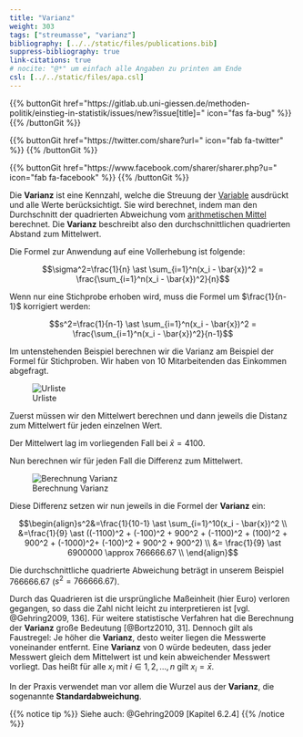```yaml
---
title: "Varianz"
weight: 303
tags: ["streumasse", "varianz"]
bibliography: [../../static/files/publications.bib]
suppress-bibliography: true
link-citations: true
# nocite: "@*" um einfach alle Angaben zu printen am Ende
csl: [../../static/files/apa.csl]
---
```


{{% buttonGit href=\"https\:\/\/gitlab.ub.uni-giessen.de\/methoden-politik\/einstieg-in-statistik\/issues\/new?issue[title]=\" icon=\"fas fa-bug\" %}} {{% /buttonGit %}} 

{{% buttonGit href=\"https\:\/\/twitter.com\/share?url=\" icon=\"fab fa-twitter\" %}} {{% /buttonGit %}}

{{% buttonGit href=\"https\:\/\/www.facebook.com\/sharer\/sharer.php?u=\" icon=\"fab fa-facebook\" %}} {{% /buttonGit %}}

Die **Varianz** ist eine Kennzahl, welche die Streuung der [Variable](../../glossar/variable/index.html) ausdrückt und alle Werte berücksichtigt. Sie wird berechnet, indem man den Durchschnitt der quadrierten Abweichung vom [arithmetischen Mittel](../../glossar/mittelwert/index.html) berechnet. Die **Varianz** beschreibt also den durchschnittlichen quadrierten Abstand zum Mittelwert.

Die Formel zur Anwendung auf eine Vollerhebung ist folgende:

$$\sigma^2=\frac{1}{n} \ast \sum_{i=1}^n(x_i - \bar{x})^2 = \frac{\sum_{i=1}^n(x_i - \bar{x})^2}{n}$$

Wenn nur eine Stichprobe erhoben wird, muss die Formel um $\frac{1}{n-1}$ korrigiert werden:

$$s^2=\frac{1}{n-1} \ast \sum_{i=1}^n(x_i - \bar{x})^2 = \frac{\sum_{i=1}^n(x_i - \bar{x})^2}{n-1}$$

Im untenstehenden Beispiel berechnen wir die Varianz am Beispiel der Formel für Stichproben. Wir haben von $10$ Mitarbeitenden das Einkommen abgefragt.

![Urliste](../images/varianz1.png)

Zuerst müssen wir den Mittelwert berechnen und dann jeweils die Distanz zum Mittelwert für jeden einzelnen Wert.

Der Mittelwert lag im vorliegenden Fall bei $\bar{x}=4100$.

Nun berechnen wir für jeden Fall die Differenz zum Mittelwert.

![Berechnung Varianz](../images/varianz2.png)

Diese Differenz setzen wir nun jeweils in die Formel der **Varianz** ein:

$$\begin{align}s^2&=\frac{1}{10-1} \ast \sum_{i=1}^10(x_i - \bar{x})^2 \\ &=\frac{1}{9} \ast ((-1100)^2 + (-100)^2 + 900^2 + (-1100)^2 + (100)^2 + 900^2 + (-1000)^2+ (-100)^2 + 900^2 + 900^2) \\ &= \frac{1}{9} \ast 6900000 \approx 766666.67 \\ \end{align}$$

Die durchschnittliche quadrierte Abweichung beträgt in unserem Beispiel $766666.67$ ($s^2=766666.67$).

Durch das Quadrieren ist die ursprüngliche Maßeinheit (hier Euro) verloren gegangen, so dass die Zahl nicht leicht zu interpretieren ist [vgl. @Gehring2009, 136]. Für weitere statistische Verfahren hat die Berechnung der **Varianz** große Bedeutung [@Bortz2010, 31]. Dennoch gilt als Faustregel: Je höher die **Varianz**, desto weiter liegen die Messwerte voneinander entfernt. Eine **Varianz** von $0$ würde bedeuten, dass jeder Messwert gleich dem Mittelwert ist und kein abweichender Messwert vorliegt. Das heißt für alle $x_i$ mit $i \in {1, 2, …, n}$ gilt $x_i=\bar{x}$.

In der Praxis verwendet man vor allem die Wurzel aus der **Varianz**, die sogenannte **Standardabweichung**.

{{% notice tip %}}
Siehe auch: @Gehring2009 [Kapitel 6.2.4]
{{% /notice %}}